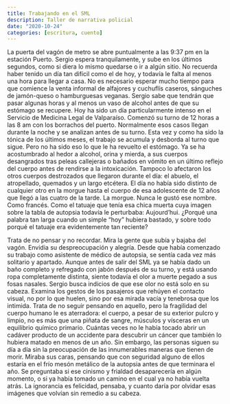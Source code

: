 ```yaml
---
title: Trabajando en el SML 
description: Taller de narrativa policial
date: "2020-10-24"
categories: [escritura, cuento]
---
```


La puerta del vagón de metro se abre puntualmente a las 9:37 pm en la estación Puerto. Sergio espera tranquilamente, y sube en los últimos segundos, como si diera lo mismo quedarse o ir a algún sitio. No recuerda haber tenido un día tan difícil como el de hoy, y todavía le falta al menos una hora para llegar a casa. No es necesario esperar mucho tiempo para que comience la venta informal de alfajores y cuchuflís caseros, sánguches de jamón-queso o hamburguesas veganas. Sergio sabe que tendrán que pasar algunas horas y al menos un vaso de alcohol antes de que su estómago se recupere. Hoy ha sido un día particularmente intenso en el Servicio de Medicina Legal de Valparaíso. Comenzó su turno de 12 horas a las 8 am con los borrachos del puerto. Normalmente esos casos llegan durante la noche y se analizan antes de su turno. Esta vez y como ha sido la tónica de los últimos meses, el trabajo se acumula y desborda al turno que sigue. Pero no ha sido eso lo que le ha revuelto el estómago. Ya se ha acostumbrado al hedor a alcohol, orina y mierda, a sus cuerpos desangrados tras peleas callejeras o bañados en vómito en un último reflejo del cuerpo antes de rendirse a la intoxicación. Tampoco lo afectaron los otros cuerpos destrozados que llegaron durante el día: el abuelo, el atropellado, quemados y un largo etcétera. El día no había sido distinto de cualquier otro en la morgue hasta el cuerpo de esa adolescente de 12 años que llegó a las cuatro de la tarde. La morgue. Nunca le gustó ese nombre. Como francés. Como el tatuaje que tenía esa chica muerta cuya imagen sobre la tabla de autopsia todavía le perturbaba: Aujourd’hui. ¿Porqué una palabra tan larga cuando un simple “hoy” hubiera bastado, y sobre todo porqué el tatuaje era evidentemente tan reciente?
 
Trata de no pensar y no recordar. Mira la gente que subía y bajaba del vagón. Envidia su despreocupación y alegría. Desde que había comenzado su trabajo como asistente de médico de autopsia, se sentía cada vez más solitario y apartado. Aunque antes de salir del SML ya se había dado un baño completo y refregado con jabón después de su turno, y está usando ropa completamente distinta, siente todavía el olor a muerte pegado a sus fosas nasales. Sergio busca indicios de que ese olor no está solo en su cabeza. Examina los gestos de los pasajeros que rehúyen el contacto visual, no por lo que huelen, sino por esa mirada vacía y tenebrosa que los intimida. Trata de no seguir pensando en aquello, pero la fragilidad del cuerpo humano le es aterradora: el cuerpo, a pesar de su exterior pulcro y limpio, no es más que una piñata de sangre, músculos y vísceras en un equilibrio químico primario. Cuántas veces no le había tocado abrir un cadáver producto de un accidente para descubrir un cáncer que también lo hubiera matado en menos de un año. Sin embargo, las personas siguen su día a día sin la preocupación de las innumerables maneras que tienen de morir. Miraba sus caras, pensando que con seguridad alguno de ellos estaría en el frío mesón metálico de la autopsia antes de que terminara el año. Se preguntaba si ese cinismo y frialdad desaparecería en algún momento, o si ya había tomado un camino en el cual ya no había vuelta atrás. La ignorancia es felicidad, pensaba, y cuanto daría por olvidar esas imágenes que volvían sin remedio a su cabeza.
